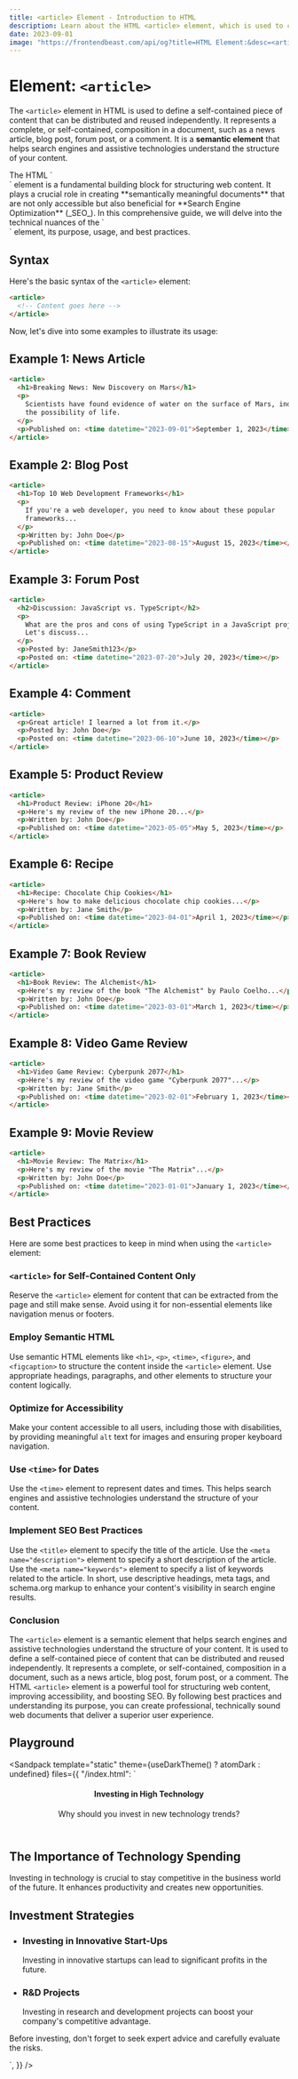 ```yaml
---
title: <article> Element - Introduction to HTML
description: Learn about the HTML <article> element, which is used to create self-contained pieces of content that can be distributed and reused independently.
date: 2023-09-01
image: "https://frontendbeast.com/api/og?title=HTML Element:&desc=<article> - Introduction to HTML"
---
```



# Element: `<article>`

The `<article>` element in HTML is used to define a self-contained piece of content that can be distributed and reused independently. It represents a complete, or self-contained, composition in a document, such as a news article, blog post, forum post, or a comment. It is a **semantic element** that helps search engines and assistive technologies understand the structure of your content.

<Callout emoji="💡" type="info">
    The HTML `<article>` element is a fundamental building block for structuring web content. It plays a crucial role in creating **semantically meaningful documents** that are not only accessible but also beneficial for **Search Engine Optimization** (_SEO_). In this comprehensive guide, we will delve into the technical nuances of the `<article>` element, its purpose, usage, and best practices.
</Callout>

## Syntax

Here's the basic syntax of the `<article>` element:

```html
<article>
  <!-- Content goes here -->
</article>
```

Now, let's dive into some examples to illustrate its usage:

## Example 1: News Article

```html
<article>
  <h1>Breaking News: New Discovery on Mars</h1>
  <p>
    Scientists have found evidence of water on the surface of Mars, indicating
    the possibility of life.
  </p>
  <p>Published on: <time datetime="2023-09-01">September 1, 2023</time></p>
</article>
```

## Example 2: Blog Post

```html
<article>
  <h1>Top 10 Web Development Frameworks</h1>
  <p>
    If you're a web developer, you need to know about these popular
    frameworks...
  </p>
  <p>Written by: John Doe</p>
  <p>Published on: <time datetime="2023-08-15">August 15, 2023</time></p>
</article>
```

## Example 3: Forum Post

```html
<article>
  <h2>Discussion: JavaScript vs. TypeScript</h2>
  <p>
    What are the pros and cons of using TypeScript in a JavaScript project?
    Let's discuss...
  </p>
  <p>Posted by: JaneSmith123</p>
  <p>Posted on: <time datetime="2023-07-20">July 20, 2023</time></p>
</article>
```

## Example 4: Comment

```html
<article>
  <p>Great article! I learned a lot from it.</p>
  <p>Posted by: John Doe</p>
  <p>Posted on: <time datetime="2023-06-10">June 10, 2023</time></p>
</article>
```

## Example 5: Product Review

```html
<article>
  <h1>Product Review: iPhone 20</h1>
  <p>Here's my review of the new iPhone 20...</p>
  <p>Written by: John Doe</p>
  <p>Published on: <time datetime="2023-05-05">May 5, 2023</time></p>
</article>
```

## Example 6: Recipe

```html
<article>
  <h1>Recipe: Chocolate Chip Cookies</h1>
  <p>Here's how to make delicious chocolate chip cookies...</p>
  <p>Written by: Jane Smith</p>
  <p>Published on: <time datetime="2023-04-01">April 1, 2023</time></p>
</article>
```

## Example 7: Book Review

```html
<article>
  <h1>Book Review: The Alchemist</h1>
  <p>Here's my review of the book "The Alchemist" by Paulo Coelho...</p>
  <p>Written by: John Doe</p>
  <p>Published on: <time datetime="2023-03-01">March 1, 2023</time></p>
</article>
```

## Example 8: Video Game Review

```html
<article>
  <h1>Video Game Review: Cyberpunk 2077</h1>
  <p>Here's my review of the video game "Cyberpunk 2077"...</p>
  <p>Written by: Jane Smith</p>
  <p>Published on: <time datetime="2023-02-01">February 1, 2023</time></p>
</article>
```

## Example 9: Movie Review

```html
<article>
  <h1>Movie Review: The Matrix</h1>
  <p>Here's my review of the movie "The Matrix"...</p>
  <p>Written by: John Doe</p>
  <p>Published on: <time datetime="2023-01-01">January 1, 2023</time></p>
</article>
```

## Best Practices

Here are some best practices to keep in mind when using the `<article>` element:

### `<article>` for Self-Contained Content Only

Reserve the `<article>` element for content that can be extracted from the page and still make sense. Avoid using it for non-essential elements like navigation menus or footers.

### Employ Semantic HTML

Use semantic HTML elements like `<h1>`, `<p>`, `<time>`, `<figure>`, and `<figcaption>` to structure the content inside the `<article>` element. Use appropriate headings, paragraphs, and other elements to structure your content logically.

### Optimize for Accessibility

Make your content accessible to all users, including those with disabilities, by providing meaningful `alt` text for images and ensuring proper keyboard navigation.

### Use `<time>` for Dates

Use the `<time>` element to represent dates and times. This helps search engines and assistive technologies understand the structure of your content.

### Implement SEO Best Practices

Use the `<title>` element to specify the title of the article. Use the `<meta name="description">` element to specify a short description of the article. Use the `<meta name="keywords">` element to specify a list of keywords related to the article. In short, use descriptive headings, meta tags, and schema.org markup to enhance your content's visibility in search engine results.

### Conclusion

The `<article>` element is a semantic element that helps search engines and assistive technologies understand the structure of your content. It is used to define a self-contained piece of content that can be distributed and reused independently. It represents a complete, or self-contained, composition in a document, such as a news article, blog post, forum post, or a comment. The HTML `<article>` element is a powerful tool for structuring web content, improving accessibility, and boosting SEO. By following best practices and understanding its purpose, you can create professional, technically sound web documents that deliver a superior user experience.

## Playground

<Sandpack
  template="static"
  theme={useDarkTheme() ? atomDark : undefined}
  files={{
    "/index.html": `<!DOCTYPE html>
<html lang="en">
<head>
    <meta charset="UTF-8">
    <meta name="viewport" content="width=device-width, initial-scale=1.0">
    <title>Complex Article Example</title>
</head>
<body>
    <article>
        <header>
            <h1>Investing in High Technology</h1>
            <p>Why should you invest in new technology trends?</p>
        </header>
        <section>
            <h2>The Importance of Technology Spending</h2>
            <p>Investing in technology is crucial to stay competitive in the business world of the future. It enhances productivity and creates new opportunities.</p>
        </section>
        <section>
            <h2>Investment Strategies</h2>
            <ul>
                <li>
                    <h3>Investing in Innovative Start-Ups</h3>
                    <p>Investing in innovative startups can lead to significant profits in the future.</p>
                </li>
                <li>
                    <h3>R&D Projects</h3>
                    <p>Investing in research and development projects can boost your company's competitive advantage.</p>
                </li>
            </ul>
        </section>
        <footer>
            <p>Before investing, don't forget to seek expert advice and carefully evaluate the risks.</p>
        </footer>
    </article>
</body>
</html>`,
  }}
/>
